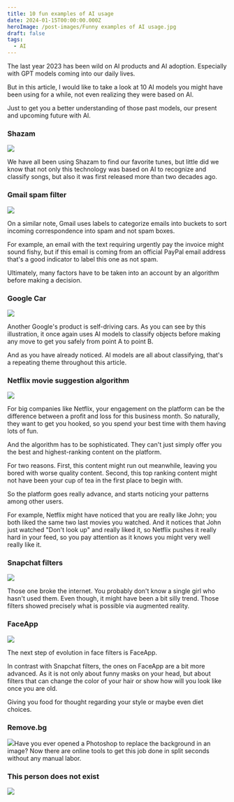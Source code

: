 ```yaml
---
title: 10 fun examples of AI usage
date: 2024-01-15T00:00:00.000Z
heroImage: /post-images/Funny examples of AI usage.jpg
draft: false
tags:
  - AI
---
```


The last year 2023 has been wild on AI products and AI adoption. Especially with GPT models coming into our daily lives.

But in this article, I would like to take a look at 10 AI models you might have been using for a while, not even realizing they were based on AI.

Just to get you a better understanding of those past models, our present and upcoming future with AI.

### Shazam

![](</post-images/Funny examples of AI usage ILLUSTRATION Shazam.png>)

We have all been using Shazam to find our favorite tunes, but little did we know that not only this technology was based on AI to recognize and classify songs, but also it was first released more than two decades ago.

### Gmail spam filter

![](</post-images/Funny examples of AI usage ILLUSTRATION Gmail.png>)

On a similar note, Gmail uses labels to categorize emails into buckets to sort incoming correspondence into spam and not spam boxes.

For example, an email with the text requiring urgently pay the invoice might sound fishy, but if this email is coming from an official PayPal email address that's a good indicator to label this one as not spam.

Ultimately, many factors have to be taken into an account by an algorithm before making a decision.

### Google Car

![](</post-images/Funny examples of AI usage_ self-driving cars.png>)

Another Google's product is self-driving cars. As you can see by this illustration, it once again uses AI models to classify objects before making any move to get you safely from point A to point B.

And as you have already noticed. AI models are all about classifying, that's a repeating theme throughout this article.

### Netflix movie suggestion algorithm

![](</post-images/Funny examples of AI usage_Netflix.png>)

For big companies like Netflix, your engagement on the platform can be the difference between a profit and loss for this business month. So naturally, they want to get you hooked, so you spend your best time with them having lots of fun.

And the algorithm has to be sophisticated. They can't just simply offer you the best and highest-ranking content on the platform.

For two reasons. First, this content might run out meanwhile, leaving you bored with worse quality content. Second, this top ranking content might not have been your cup of tea in the first place to begin with.

So the platform goes really advance, and starts noticing your patterns among other users.

For example, Netflix might have noticed that you are really like John; you both liked the same two last movies you watched. And it notices that John just watched "Don't look up" and really liked it, so Netflix pushes it really hard in your feed, so you pay attention as it knows you might very well really like it.

### Snapchat filters

![](</post-images/Funny examples of AI usage_Snapchat.png>)

Those one broke the internet. You probably don't know a single girl who hasn't used them. Even though, it might have been a bit silly trend. Those filters showed precisely what is possible via augmented reality.

### FaceApp

![](</post-images/Funny examples of AI usage_ FaceApp.png>)

The next step of evolution in face filters is FaceApp.

In contrast with Snapchat filters, the ones on FaceApp are a bit more advanced. As it is not only about funny masks on your head, but about filters that can change the color of your hair or show how will you look like once you are old.

Giving you food for thought regarding your style or maybe even diet choices.

### Remove.bg

![](</post-images/Funny examples of AI usage remove.bg.png>)Have you ever opened a Photoshop to replace the background in an image? Now there are online tools to get this job done in split seconds without any manual labor.

### This person does not exist

![](</post-images/Funny examples of AI usage_ this-person-does-not-exist.png>)
